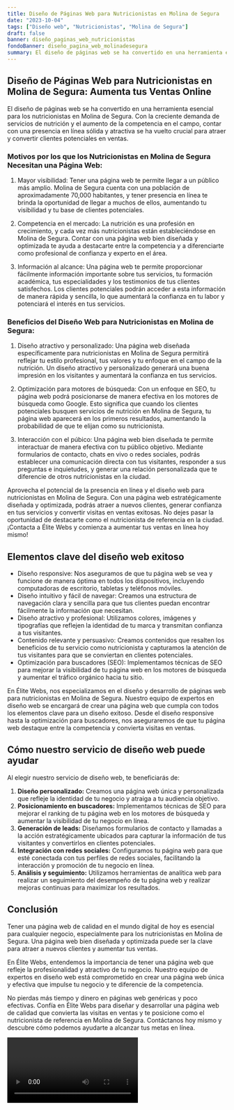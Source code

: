 ```yaml
---
title: Diseño de Páginas Web para Nutricionistas en Molina de Segura
date: "2023-10-04"
tags: ["Diseño web", "Nutricionistas", "Molina de Segura"]
draft: false
banner: diseño_paginas_web_nutricionistas
fondoBanner: diseño_pagina_web_molinadesegura
summary: El diseño de páginas web se ha convertido en una herramienta esencial para los nutricionistas en Molina de Segura. Con la creciente demanda de servicios de nutrición y el aumento de la competencia en el campo, contar con una presencia en línea sólida y atractiva se ha vuelto crucial para atraer y convertir clientes potenciales en ventas.
---
```



## Diseño de Páginas Web para Nutricionistas en Molina de Segura: Aumenta tus Ventas Online

El diseño de páginas web se ha convertido en una herramienta esencial para los nutricionistas en Molina de Segura. Con la creciente demanda de servicios de nutrición y el aumento de la competencia en el campo, contar con una presencia en línea sólida y atractiva se ha vuelto crucial para atraer y convertir clientes potenciales en ventas.

### Motivos por los que los Nutricionistas en Molina de Segura Necesitan una Página Web:

1. Mayor visibilidad: Tener una página web te permite llegar a un público más amplio. Molina de Segura cuenta con una población de aproximadamente 70,000 habitantes, y tener presencia en línea te brinda la oportunidad de llegar a muchos de ellos, aumentando tu visibilidad y tu base de clientes potenciales.

2. Competencia en el mercado: La nutrición es una profesión en crecimiento, y cada vez más nutricionistas están estableciéndose en Molina de Segura. Contar con una página web bien diseñada y optimizada te ayuda a destacarte entre la competencia y a diferenciarte como profesional de confianza y experto en el área.

3. Información al alcance: Una página web te permite proporcionar fácilmente información importante sobre tus servicios, tu formación académica, tus especialidades y los testimonios de tus clientes satisfechos. Los clientes potenciales podrán acceder a esta información de manera rápida y sencilla, lo que aumentará la confianza en tu labor y potenciará el interés en tus servicios.

### Beneficios del Diseño Web para Nutricionistas en Molina de Segura:

1. Diseño atractivo y personalizado: Una página web diseñada específicamente para nutricionistas en Molina de Segura permitirá reflejar tu estilo profesional, tus valores y tu enfoque en el campo de la nutrición. Un diseño atractivo y personalizado generará una buena impresión en los visitantes y aumentará la confianza en tus servicios.

2. Optimización para motores de búsqueda: Con un enfoque en SEO, tu página web podrá posicionarse de manera efectiva en los motores de búsqueda como Google. Esto significa que cuando los clientes potenciales busquen servicios de nutrición en Molina de Segura, tu página web aparecerá en los primeros resultados, aumentando la probabilidad de que te elijan como su nutricionista.

3. Interacción con el púbico: Una página web bien diseñada te permite interactuar de manera efectiva con tu público objetivo. Mediante formularios de contacto, chats en vivo o redes sociales, podrás establecer una comunicación directa con tus visitantes, responder a sus preguntas e inquietudes, y generar una relación personalizada que te diferencie de otros nutricionistas en la ciudad.

Aprovecha el potencial de la presencia en línea y el diseño web para nutricionistas en Molina de Segura. Con una página web estratégicamente diseñada y optimizada, podrás atraer a nuevos clientes, generar confianza en tus servicios y convertir visitas en ventas exitosas. No dejes pasar la oportunidad de destacarte como el nutricionista de referencia en la ciudad. ¡Contacta a Élite Webs y comienza a aumentar tus ventas en línea hoy mismo!

<GifSeo />

<Cta />

## Elementos clave del diseño web exitoso

- Diseño responsive: Nos aseguramos de que tu página web se vea y funcione de manera óptima en todos los dispositivos, incluyendo computadoras de escritorio, tabletas y teléfonos móviles.
- Diseño intuitivo y fácil de navegar: Creamos una estructura de navegación clara y sencilla para que tus clientes puedan encontrar fácilmente la información que necesitan.
- Diseño atractivo y profesional: Utilizamos colores, imágenes y tipografías que reflejen la identidad de tu marca y transmitan confianza a tus visitantes.
- Contenido relevante y persuasivo: Creamos contenidos que resalten los beneficios de tu servicio como nutricionista y capturamos la atención de tus visitantes para que se conviertan en clientes potenciales.
- Optimización para buscadores (SEO): Implementamos técnicas de SEO para mejorar la visibilidad de tu página web en los motores de búsqueda y aumentar el tráfico orgánico hacia tu sitio.

En Élite Webs, nos especializamos en el diseño y desarrollo de páginas web para nutricionistas en Molina de Segura. Nuestro equipo de expertos en diseño web se encargará de crear una página web que cumpla con todos los elementos clave para un diseño exitoso. Desde el diseño responsive hasta la optimización para buscadores, nos aseguraremos de que tu página web destaque entre la competencia y convierta visitas en ventas.

## Cómo nuestro servicio de diseño web puede ayudar

Al elegir nuestro servicio de diseño web, te beneficiarás de:

1. **Diseño personalizado:** Creamos una página web única y personalizada que refleje la identidad de tu negocio y atraiga a tu audiencia objetivo.
2. **Posicionamiento en buscadores:** Implementamos técnicas de SEO para mejorar el ranking de tu página web en los motores de búsqueda y aumentar la visibilidad de tu negocio en línea.
3. **Generación de leads:** Diseñamos formularios de contacto y llamadas a la acción estratégicamente ubicados para capturar la información de tus visitantes y convertirlos en clientes potenciales.
4. **Integración con redes sociales:** Configuramos tu página web para que esté conectada con tus perfiles de redes sociales, facilitando la interacción y promoción de tu negocio en línea.
5. **Análisis y seguimiento:** Utilizamos herramientas de analítica web para realizar un seguimiento del desempeño de tu página web y realizar mejoras continuas para maximizar los resultados.

## Conclusión

Tener una página web de calidad en el mundo digital de hoy es esencial para cualquier negocio, especialmente para los nutricionistas en Molina de Segura. Una página web bien diseñada y optimizada puede ser la clave para atraer a nuevos clientes y aumentar tus ventas.

En Élite Webs, entendemos la importancia de tener una página web que refleje la profesionalidad y atractivo de tu negocio. Nuestro equipo de expertos en diseño web está comprometido en crear una página web única y efectiva que impulse tu negocio y te diferencie de la competencia.

No pierdas más tiempo y dinero en páginas web genéricas y poco efectivas. Confía en Élite Webs para diseñar y desarrollar una página web de calidad que convierta las visitas en ventas y te posicione como el nutricionista de referencia en Molina de Segura. Contáctanos hoy mismo y descubre cómo podemos ayudarte a alcanzar tus metas en línea.

<Video />

<CtaBot job="Nutricionistas" city="Molina de Segura" />

<Gmaps query="Molina de Segura+españa+maps" />
